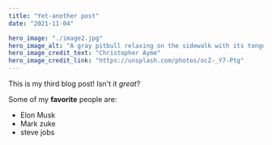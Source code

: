 ```yaml
---
title: "Yet-another post"
date: "2021-11-04"

hero_image: "./image2.jpg"
hero_image_alt: "A gray pitbull relaxing on the sidewalk with its tongue hanging out"
hero_image_credit_text: "Christopher Ayme"
hero_image_credit_link: "https://unsplash.com/photos/ocZ-_Y7-Ptg"
---
```


This is my third blog post! Isn't it _great_?

Some of my **favorite** people are:

- Elon Musk
- Mark zuke
- steve jobs
